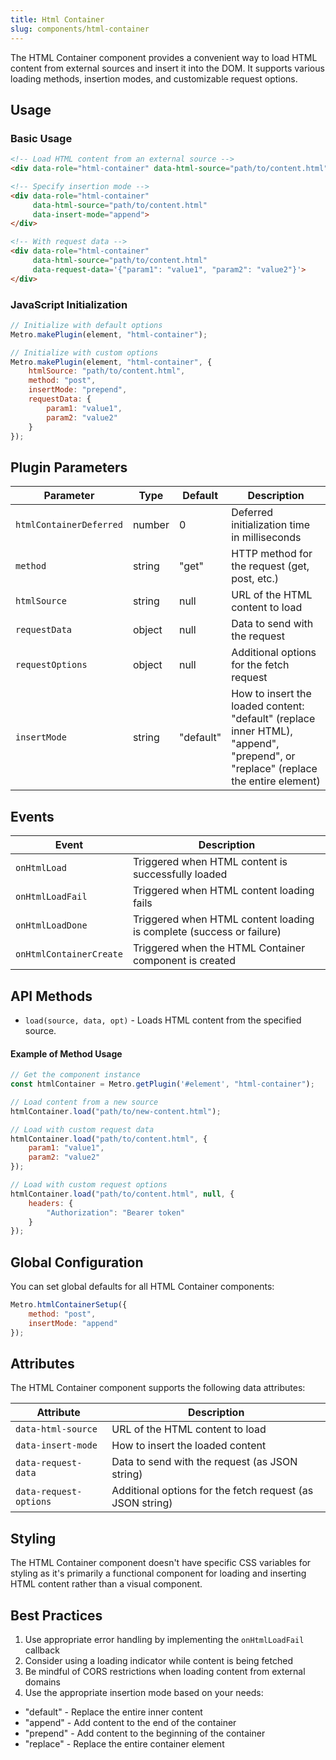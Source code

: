 ```yaml
---
title: Html Container
slug: components/html-container
---
```


The HTML Container component provides a convenient way to load HTML content from external sources and insert it into the DOM. It supports various loading methods, insertion modes, and customizable request options.

## Usage

### Basic Usage

```html
<!-- Load HTML content from an external source -->
<div data-role="html-container" data-html-source="path/to/content.html"></div>

<!-- Specify insertion mode -->
<div data-role="html-container" 
     data-html-source="path/to/content.html"
     data-insert-mode="append">
</div>

<!-- With request data -->
<div data-role="html-container" 
     data-html-source="path/to/content.html"
     data-request-data='{"param1": "value1", "param2": "value2"}'>
</div>
```

### JavaScript Initialization

```javascript
// Initialize with default options
Metro.makePlugin(element, "html-container");

// Initialize with custom options
Metro.makePlugin(element, "html-container", {
    htmlSource: "path/to/content.html",
    method: "post",
    insertMode: "prepend",
    requestData: {
        param1: "value1",
        param2: "value2"
    }
});
```

## Plugin Parameters

| Parameter | Type | Default | Description |
| --------- | ---- | ------- | ----------- |
| `htmlContainerDeferred` | number | 0 | Deferred initialization time in milliseconds |
| `method` | string | "get" | HTTP method for the request (get, post, etc.) |
| `htmlSource` | string | null | URL of the HTML content to load |
| `requestData` | object | null | Data to send with the request |
| `requestOptions` | object | null | Additional options for the fetch request |
| `insertMode` | string | "default" | How to insert the loaded content: "default" (replace inner HTML), "append", "prepend", or "replace" (replace the entire element) |

## Events

| Event | Description |
| ----- | ----------- |
| `onHtmlLoad` | Triggered when HTML content is successfully loaded |
| `onHtmlLoadFail` | Triggered when HTML content loading fails |
| `onHtmlLoadDone` | Triggered when HTML content loading is complete (success or failure) |
| `onHtmlContainerCreate` | Triggered when the HTML Container component is created |

## API Methods

+ `load(source, data, opt)` - Loads HTML content from the specified source.

#### Example of Method Usage
```javascript
// Get the component instance
const htmlContainer = Metro.getPlugin('#element', "html-container");

// Load content from a new source
htmlContainer.load("path/to/new-content.html");

// Load with custom request data
htmlContainer.load("path/to/content.html", {
    param1: "value1",
    param2: "value2"
});

// Load with custom request options
htmlContainer.load("path/to/content.html", null, {
    headers: {
        "Authorization": "Bearer token"
    }
});
```

## Global Configuration

You can set global defaults for all HTML Container components:

```javascript
Metro.htmlContainerSetup({
    method: "post",
    insertMode: "append"
});
```

## Attributes

The HTML Container component supports the following data attributes:

| Attribute | Description |
| --------- | ----------- |
| `data-html-source` | URL of the HTML content to load |
| `data-insert-mode` | How to insert the loaded content |
| `data-request-data` | Data to send with the request (as JSON string) |
| `data-request-options` | Additional options for the fetch request (as JSON string) |

## Styling

The HTML Container component doesn't have specific CSS variables for styling as it's primarily a functional component for loading and inserting HTML content rather than a visual component.

## Best Practices

1. Use appropriate error handling by implementing the `onHtmlLoadFail` callback
2. Consider using a loading indicator while content is being fetched
3. Be mindful of CORS restrictions when loading content from external domains
4. Use the appropriate insertion mode based on your needs:
- "default" - Replace the entire inner content
- "append" - Add content to the end of the container
- "prepend" - Add content to the beginning of the container
- "replace" - Replace the entire container element